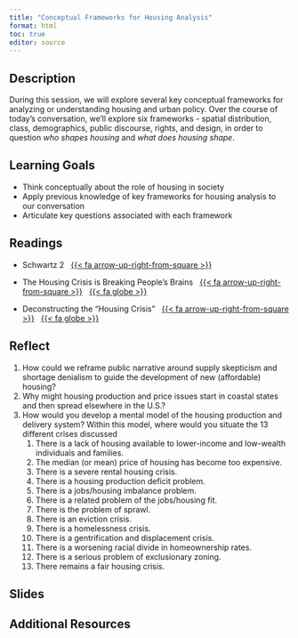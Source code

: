 ```yaml
---
title: "Conceptual Frameworks for Housing Analysis"
format: html
toc: true
editor: source
---
```


## Description

During this session, we will explore several key conceptual frameworks for analyzing or understanding housing and urban policy. Over the course of today's conversation, we'll explore six frameworks - spatial distribution, class, demographics, public discourse, rights, and design, in order to question *who shapes housing* and *what does housing shape*.

## Learning Goals

- Think conceptually about the role of housing in society
- Apply previous knowledge of key frameworks for housing analysis to our conversation
- Articulate key questions associated with each framework

## Readings

- Schwartz 2 &nbsp; [{{< fa arrow-up-right-from-square >}}]()

- The Housing Crisis is Breaking People's Brains &nbsp; [{{< fa arrow-up-right-from-square >}}](https://uofi.box.com/s/h9cxvcbf0z0kupbud8vwyvm2jjl1s7uq) &nbsp; [{{< fa globe >}}](https://www.theatlantic.com/ideas/archive/2022/11/us-housing-supply-shortage-crisis-2022/672240/)

- Deconstructing the "Housing Crisis" &nbsp; [{{< fa arrow-up-right-from-square >}}](https://uofi.box.com/s/idiqw35w16nyc4h4nhrmf13p6prhjwyb) &nbsp; [{{< fa globe >}}](https://belonging.berkeley.edu/deconstructing-housing-crisis)

## Reflect

1.  How could we reframe public narrative around supply skepticism and shortage denialism to guide the development of new (affordable) housing?
2.  Why might housing production and price issues start in coastal states and then spread elsewhere in the U.S.?
3.  How would you develop a mental model of the housing production and delivery system? Within this model, where would you situate the 13 different crises discussed
    1.  There is a lack of housing available to lower-income and low-wealth individuals and families.
    2.  The median (or mean) price of housing has become too expensive.
    3.  There is a severe rental housing crisis.
    4.  There is a housing production deficit problem.
    5.  There is a jobs/housing imbalance problem.
    6.  There is a related problem of the jobs/housing fit.
    7.  There is the problem of sprawl.
    8.  There is an eviction crisis.
    9.  There is a homelessness crisis.
    10. There is a gentrification and displacement crisis.
    11. There is a worsening racial divide in homeownership rates.
    12. There is a serious problem of exclusionary zoning.
    13. There remains a fair housing crisis.
    
## Slides

## Additional Resources
